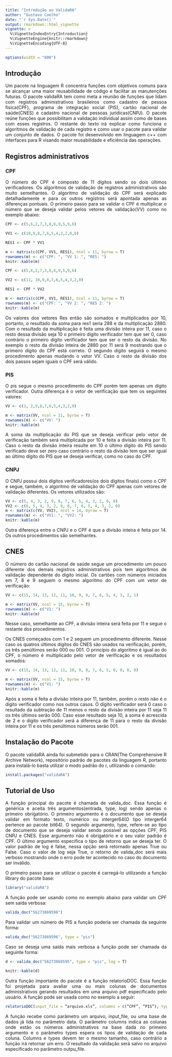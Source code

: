 ```yaml
---
title: "Introdução ao ValidaRA"
author: "Gustavo Coelho"
date: "`r Sys.Date()`"
output: rmarkdown::html_vignette
vignette: >
  %\VignetteIndexEntry{Introduction}
  %\VignetteEngine{knitr::rmarkdown}
  %\VignetteEncoding{UTF-8}
---
```


<style>
  body { text-align: justify }
</style>

```r
options(width = "800")
```


## Introdução

Um pacote na linguagem R concentra funções com objetivos comuns para se alcançar uma maior reusabilidade de código e facilitar as manutenções futuras. O pacote validaRA tem como meta a reunião de funções que lidam com registros administrativos brasileiros como cadastro de pessoa física(CPF), programa de integração social (PIS), cartão nacional de saúde(CNES) e cadastro nacional de pessoas jurídicas(CNPJ). O pacote reúne funções que possibilitam a validação individual assim como de bases com esses registros. O restante do texto irá explicar como funciona o algoritmos de validação de cada registro e como usar o pacote para validar um conjunto de dados.  O pacote foi desenvolvido em linguagem c++ com interfaces para R visando maior reusabilidade e eficiência das operações. 

## Registros administrativos
### CPF

O número do CPF é composto de 11 dígitos sendo os dois últimos verificadores. Os algoritmos de validação de registros administrativos são muito semelhantes. O algoritmo de validação do CPF será explicado detalhadamente e para os outros registros será apontada apenas as diferenças pontuais. O primeiro passo para se validar o CPF é multiplicar o número que se deseja validar pelos vetores de validação(VV) como no exemplo abaixo:

```r

CPF <- c(5,6,2,7,3,8,6,9,5,9,6)

VV1 <- c(10,9,8,7,6,5,4,3,2,0,0)

RES1 <- CPF * VV1

m <- matrix(c(CPF, VV1, RES1), ncol = 11, byrow = T)
rownames(m) <- c("CPF: ", "VV 1: ", "RES: ")
knitr::kable(m)
```

```r

CPF <- c(5,6,2,7,3,8,6,9,5,9,6)

VV2 <- c(11, 10,9,8,7,6,5,4,3,2,0)

RES1 <- CPF * VV2

m <- matrix(c(CPF, VV1, RES1), ncol = 11, byrow = T)
rownames(m) <- c("CPF: ", "VV 2: ", "RES 2: ")
knitr::kable(m)
```

Os valores dos vetores Res então são somados e multiplicados por 10, portanto, o resultado da soma para res1 seria 288 e da multiplicação 2880.  Com o resultado da multiplicação é feita uma divisão inteira por 11, caso o resto dessa divisão seja 10 o primeiro dígito verificador tem que ser 0, caso contrário o primeiro dígito verificador tem que ser o resto da divisão. No exemplo o resto da divisão inteira de 2880 por 11 será 9 mostrando que o primeiro dígito do CPF está correto. O segundo dígito seguirá o mesmo procedimento apenas mudando o vetor VV.  Caso o resto da divisão dos dois passos sejam iguais o CPF será válido. 

### PIS

O pis segue o mesmo procedimento do CPF porém tem apenas um dígito verificador. Outra diferença é o vetor de verificação que tem os seguintes valores:

```r

VV <- c(3, 2,9,8,7,6,5,4,3,2,0)

m <- matrix(VV, ncol = 11, byrow = T)
rownames(m) <- c("VV: ")
knitr::kable(m)
```

A soma da multiplicação do PIS que se deseja verificar pelo vetor de verificação também será multiplicada por 10 e feita a divisão inteira por 11. Caso o resto da divisão inteira resulte em 10 o último dígito do PIS sendo verificado deve ser zero caso contrário o resto da divisão tem que ser igual ao último dígito do PIS que se deseja verificar, como no caso do CPF. 

### CNPJ

O CNPJ possui dois dígitos verificadores(os dois dígitos finais) como o CPF e segue, também, o algoritmo de validação do CPF apenas com vetores de validação diferentes. Os vetores utilizados são:

```r

VV <- c(5, 4, 3, 2, 9, 8, 7, 6, 5, 4, 3, 2, 0, 0)
VV2 <- c(6, 5, 4, 3, 2, 9, 8, 7, 6, 5, 4, 3, 2, 0)
m <- matrix(c(VV, VV2), ncol = 14, byrow = T)
rownames(m) <- c("VV1: ", "VV2: ")
knitr::kable(m)
```

Outra diferença entre o CNPJ e o CPF é que a divisão inteira é feita por 14. Os outros procedimentos são semelhantes. 

## CNES
O número do cartão nacional de saúde segue um procedimento um pouco diferente dos demais registros administrativos pois tem algoritmos de validação dependente do dígito inicial. Os cartões com números iniciados em 7, 8 e 9 seguem o mesmo algoritmo do CPF com um vetor de verificação:

```r

VV <- c(15, 14, 13, 12, 11, 10, 9, 8, 7, 6, 5, 4, 3, 2, 1)

m <- matrix(VV, ncol = 15, byrow = T)
rownames(m) <- c("V1: ")
knitr::kable(m)
```

Nesse caso, semelhante ao CPF, a divisão inteira será feita por 11 e segue o restante dos procedimentos. 

Os CNES começados com 1 e 2 seguem um procedimento diferente. Nesse caso os quatros últimos dígitos do CNES são usados na verificação, porém, os três penúltimos serão 000 ou 001. O princípio do algoritmo é igual ao do CPF, o número é multiplicado pelo vetor de verificação e os resultados somados:

```r

VV <- c(15, 14, 13, 12, 11, 10, 9, 8, 7, 6, 5, 0, 0, 0, 0)

m <- matrix(VV, ncol = 15, byrow = T)
rownames(m) <- c("V1: ")
knitr::kable(m)
```

Após a soma é feita a divisão inteira por 11, também, porém o resto não é o dígito verificador como nos outros casos.  O dígito verificador será 0 caso o resultado da subtração de 11 menos o resto da divisão inteira por 11 seja 11 os três últimos serão 000. Caso esse resultado seja 10, a soma é acrescida de 2 e o dígito verificador será a diferença de 11 para o resto da divisão inteira por 11 e os três penúltimos números serão 001.     

## Instalação do Pacote
O pacote validaRA ainda foi submetido para o CRAN(The Comprehensive R Archive Network), repositório padrão de pacotes da linguagem R, portanto para instalá-lo basta utilizar o modo 
padrão do r, utilizando o comando:

```r
install.packages("validaRA")
```



## Tutorial de Uso
A função principal do pacote é chamada de valida_doc. Essa função é genérica e aceita três argumentos(entrada, type, log) sendo apenas o primeiro obrigatório. O primeiro argumento é o documento que se deseja validar em formato texto, numérico ou interger64(O tipo interger64 pertence ao pacote bit64). O segundo argumento, type, refere-se ao tipo de documento que se deseja validar sendo possível as opções CPF, PIS CNPJ e CNES. Esse argumento não é obrigatório e o seu valor padrão é CPF. O último argumento especifica o tipo de retorno que se deseja ter. O valor padrão de log é false, nessa opção será retornado apenas True ou False. Caso o valor de log seja True, o retorno de valida_doc será mais verboso mostrando onde o erro pode ter acontecido no caso do documento ser inválido. 

O primeiro passo para se utilizar o pacote é carregá-lo utilizando a função library do pacote base:

```r
library("validaRA")
```


A função pode ser usando como no exemplo abaixo para validar um CPF sem saída verbosa:

```r
valida_doc("56273869596")
```


Para validar um número de PIS a função poderia ser chamada da seguinte forma:

```r
valida_doc("56273869596", type = "pis")
```


Caso se deseja uma saída mais verbosa a função pode ser chamada da seguinte forma:

```r
d <- valida_doc("56273869595", type = "pis", log = T)

```

```r
knitr::kable(d)
```

Outra função importante do pacote é a função relatorioDOC. Essa função foi projetada para avaliar uma ou mais colunas de documentos administrativos gerando resultados em uma arquivo pdf especificado pelo usuário. A função pode ser usada como no exemplo a seguir:

```r
relatorioDOC(input_file = “arquivo.xls”, columns = c(“CPF”, “PIS”), types = c(“cpf”, “pis”),     output_filename = “resultado.pdf”)
```


A função recebe como parâmetro um arquivo, input_file, ou uma base de dados já lida no parâmetro data. O parâmetro columns  indica as colunas onde estão os números administrativos na base dada no primeiro argumento e o parâmetro types espera os tipos de validação de cada coluna. Columns e types devem ter o mesmo tamanho, caso contrário a função irá retornar um erro. O resultado da validação será salvo no arquivo especificado no parâmetro outpu_file. 

